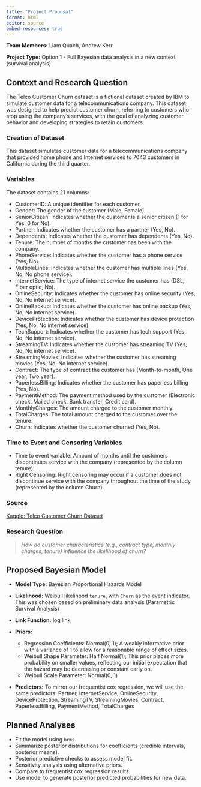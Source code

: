 ```yaml
---
title: "Project Proposal"
format: html
editor: source
embed-resources: true
---
```


**Team Members:** Liam Quach, Andrew Kerr

**Project Type:** Option 1 - Full Bayesian data analysis in a new context (survival analysis)

## Context and Research Question

The Telco Customer Churn dataset is a fictional dataset created by IBM to simulate customer data for a telecommunications company. This dataset was designed to help predict customer churn, referring to customers who stop using the company’s services, with the goal of analyzing customer behavior and developing strategies to retain customers.

### Creation of Dataset

This dataset simulates customer data for a telecommunications company that provided home phone and Internet services to 7043 customers in California during the third quarter.

### Variables

The dataset contains 21 columns:

-   CustomerID: A unique identifier for each customer.
-   Gender: The gender of the customer (Male, Female).
-   SeniorCitizen: Indicates whether the customer is a senior citizen (1 for Yes, 0 for No).
-   Partner: Indicates whether the customer has a partner (Yes, No).
-   Dependents: Indicates whether the customer has dependents (Yes, No).
-   Tenure: The number of months the customer has been with the company.
-   PhoneService: Indicates whether the customer has a phone service (Yes, No).
-   MultipleLines: Indicates whether the customer has multiple lines (Yes, No, No phone service).
-   InternetService: The type of internet service the customer has (DSL, Fiber optic, No).
-   OnlineSecurity: Indicates whether the customer has online security (Yes, No, No internet service).
-   OnlineBackup: Indicates whether the customer has online backup (Yes, No, No internet service).
-   DeviceProtection: Indicates whether the customer has device protection (Yes, No, No internet service).
-   TechSupport: Indicates whether the customer has tech support (Yes, No, No internet service).
-   StreamingTV: Indicates whether the customer has streaming TV (Yes, No, No internet service).
-   StreamingMovies: Indicates whether the customer has streaming movies (Yes, No, No internet service).
-   Contract: The type of contract the customer has (Month-to-month, One year, Two year).
-   PaperlessBilling: Indicates whether the customer has paperless billing (Yes, No).
-   PaymentMethod: The payment method used by the customer (Electronic check, Mailed check, Bank transfer, Credit card).
-   MonthlyCharges: The amount charged to the customer monthly.
-   TotalCharges: The total amount charged to the customer over the tenure.
-   Churn: Indicates whether the customer churned (Yes, No).

### Time to Event and Censoring Variables

-   Time to event variable: Amount of months until the customers discontinues service with the company (represented by the column tenure).
-   Right Censoring: Right censoring may occur if a customer does not discontinue service with the company throughout the time of the study (represented by the column Churn).

### Source

[Kaggle: Telco Customer Churn Dataset](https://www.kaggle.com/datasets/blastchar/telco-customer-churn)

### Research Question

> *How do customer characteristics (e.g., contract type, monthly charges, tenure) influence the likelihood of churn?*

## Proposed Bayesian Model

-   **Model Type:** Bayesian Proportional Hazards Model

-   **Likelihood:** Weibull likelihood `tenure`, with `Churn` as the event indicator. This was chosen based on preliminary data analysis (Parametric Survival Analysis)

-   **Link Function:** log link

-   **Priors:**

      -   Regression Coefficients: Normal(0, 1); A weakly informative prior with a variance of 1 to allow for a reasonable range of effect sizes.
      -   Weibull Shape Parameter: Half Normal(1); This prior places more probability on smaller values, reflecting our initial expectation that the hazard may be decreasing or constant early on.
      -   Weibull Scale Parameter: Normal(0, 1)
      
-   **Predictors:** To mirror our frequentist cox regression, we will use the same predictors: Partner, InternetService, OnlineSecurity, DeviceProtection, StreamingTV, StreamingMovies, Contract, PaperlessBilling, PaymentMethod, TotalCharges

## Planned Analyses

-   Fit the model using `brms`.
-   Summarize posterior distributions for coefficients (credible intervals, posterior means).
-   Posterior predictive checks to assess model fit.
-   Sensitivity analysis using alternative priors.
-   Compare to frequentist cox regression results.
-   Use model to generate posterior predicted probabilities for new data.
